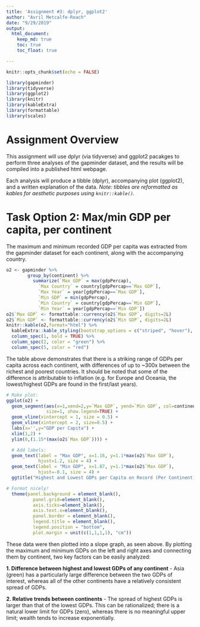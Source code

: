 ```yaml
---
title: 'Assignment #3: dplyr, ggplot2'
author: "Avril Metcalfe-Roach"
date: "9/29/2019"
output: 
  html_document:
    keep_md: true
    toc: true
    toc_float: true

---
```


```r
knitr::opts_chunk$set(echo = FALSE)
```

```r
library(gapminder)
library(tidyverse)
library(ggplot2)
library(knitr)
library(kableExtra)
library(formattable)
library(scales)
```

# Assignment Overview
This assignment will use dplyr (via tidyverse) and ggplot2 pacakges to perform three analyses of the gapminder dataset, and the results will be compiled into a published html webpage.

Each analysis will produce a tibble (dplyr), accompanying plot (ggplot2), and a written explanation of the data. *Note: tibbles are reformatted as kables for aesthetic purposes using `knitr::kable()`.*

# Task Option 2: Max/min GDP per capita, per continent
The maximum and minimum recorded GDP per capita was extracted from the gapminder dataset for each continent, along with the accompanying country.

```r
o2 <- gapminder %>% 
        group_by(continent) %>% 
          summarize(`Max GDP` = max(gdpPercap),
            `Max Country` = country[gdpPercap==`Max GDP`],
            `Max Year` = year[gdpPercap==`Max GDP`],
            `Min GDP` = min(gdpPercap),
            `Min Country` = country[gdpPercap==`Min GDP`],
            `Min Year` = year[gdpPercap==`Min GDP`])
o2$`Max GDP` <- formattable::currency(o2$`Max GDP`, digits=2L)
o2$`Min GDP` <- formattable::currency(o2$`Min GDP`, digits=2L)
knitr::kable(o2,format="html") %>% 
  kableExtra::kable_styling(bootstrap_options = c("striped", "hover"), full_width = F) %>% 
  column_spec(1, bold = TRUE) %>% 
  column_spec(2, color = "green") %>% 
  column_spec(5, color = "red")
```
 <!--Bootstrap styling from kableExtra documentation:    https://haozhu233.github.io/kableExtra/awesome_table_in_html.html-->
 <!--The currency package:
 https://stackoverflow.com/questions/47664055/r-displaying-numbers-as-currency-in-knitrkable-->
 
 The table above demonstrates that there is a striking range of GDPs per capita across each continent, with differences of up to ~300x between the richest and poorest countries. It should be noted that some of the difference is attributable to inflation (e.g. for Europe and Oceania, the lowest/highest GDPs are found in the first/last years).
 
```r
# Make plot:
ggplot(o2) +
  geom_segment(aes(x=1,xend=2,y=`Max GDP`, yend=`Min GDP`, col=continent),
               size=1, show.legend=TRUE) +
  geom_vline(xintercept = 1, size = 0.5) +
  geom_vline(xintercept = 2, size=0.5) +
  labs(x='',y="GDP per Capita") +
  xlim(1,2) +
  ylim(0,(1.15*(max(o2$`Max GDP`)))) +

  # Add labels:
  geom_text(label = "Max GDP", x=1.16, y=1.1*max(o2$`Max GDP`), 
            hjust=1.2, size = 4) +
  geom_text(label = "Min GDP", x=1.87, y=1.1*max(o2$`Max GDP`), 
            hjust=-0.1, size = 4) +
  ggtitle("Highest and Lowest GDPs per Capita on Record (Per Continent)") +

# Format nicely!
  theme(panel.background = element_blank(),
          panel.grid=element_blank(),
          axis.ticks=element_blank(),
          axis.text.x=element_blank(),
          panel.border = element_blank(),
          legend.title = element_blank(),
          legend.position = "bottom",
          plot.margin = unit(c(1,1,1,1), "cm"))
```
<!--http://r-statistics.co/Top50-Ggplot2-Visualizations-MasterList-R-Code.html#Animated%20Bubble%20Plot-->

These data were then plotted into a slope graph, as seen above. By plotting the maximum and minimum GDPs on the left and right axes and connecting them by continent, two key factors can be easily analyzed: 

**1. Difference between highest and lowest GDPs of any continent** - Asia (green) has a particularly large difference between the two GDPs of interest, whereas all of the other continents have a relatively consistent spread of GDPs.

**2. Relative trends between continents** - The spread of highest GDPs is larger than that of the lowest GDPs. This can be rationalized; there is a natural lower limit for GDPs (zero), whereas there is no meaningful upper limit; wealth tends to increase exponentially.
